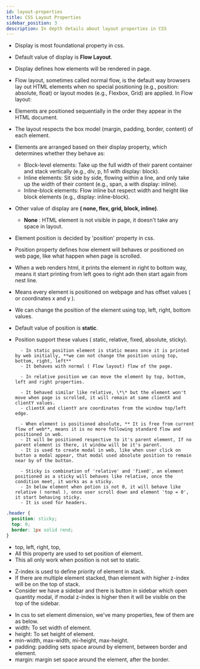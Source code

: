 ```yaml
---
id: layout-properties
title: CSS Layout Properties
sidebar_position: 3
description: In depth details about layout properties in CSS
---
```



<FontStyle text="1. Display:" heading="h2" color="hsl(255deg 85% 30%)" />

- Display is most foundational property in css.
- Default value of display is **Flow Layout**.
- Display defines how elements will be rendered in page.
- Flow layout, sometimes called normal flow, is the default way browsers lay out HTML elements when no special positioning (e.g., position: absolute, float) or layout modes (e.g., Flexbox, Grid) are applied. In Flow layout:
- Elements are positioned sequentially in the order they appear in the HTML document.
- The layout respects the box model (margin, padding, border, content) of each element.
- Elements are arranged based on their display property, which determines whether they behave as:

  - Block-level elements: Take up the full width of their parent container and stack vertically (e.g., div, p, h1 with display: block).
  - Inline elements: Sit side by side, flowing within a line, and only take up the width of their content (e.g., span, a with display: inline).
  - Inline-block elements: Flow inline but respect width and height like block elements (e.g., display: inline-block).

- Other value of display are **( none, flex, grid, block, inline)**.
  - **None** : HTML element is not visible in page, it doesn't take any space in layout.

<FontStyle text="2. Position:" heading="h2" color="hsl(255deg 85% 30%)" />

- Element position is decided by 'position' property in css.
- Position property defines how element will behaves or positioned on web page, like what happen when page is scrolled.
- When a web renders html, it prints the element in right to bottom way, means it start printing from left goes to right adn then start again from nest line.
- Means every element is positioned on webpage and has offset values ( or coordinates x and y ).
- We can change the position of the element using top, left, right, bottom values.
- Default value of position is **static**.
- Position support these values ( static, relative, fixed, absolute, sticky).

  <FontStyle text="1. Static" heading="h4" color="orange" />

        - In static position element is static means once it is printed by web initially, **we can not change the position using top, bottom, right, left**
        - It behaves with normal ( Flow layout) flow of the page.

  <FontStyle text="2. Relative" heading="h4" color="orange" />

        - In relative position we can move the element by top, bottom, left and right properties.

  <FontStyle text="3. Fixed" heading="h4" color="orange" />

        - It behaved similar like relative, \*\* but the element won't move when page is scrolled, it will remain at same clientX and clientY values.
        - clientX and clientY are coordinates from the window top/left edge.

  <FontStyle text="3. Absolute" heading="h4" color="orange" />

        - When element is positioned absolute, ** It is free from current flow of web**, means it is no more following standard flow and positioned in web.
        - It will be positioned respective to it's parent element, If no parent element is there, it window will be it's parent.
        - It is used to create modal in web, like when user click on button a modal appear, that modal used absolute position to remain near by of the button.

  <FontStyle text="3. Sticky" heading="h4" color="orange" />

        - Sticky is combination of 'relative' and 'fixed', an element positioned as a sticky will behaves like relative, once the condition meet, it works as a sticky.
        - In below element when potion is not 0, it will behave like relative ( normal ), once user scroll down and element 'top = 0', it start behaving sticky.
        - It is used for headers.

```css
.header {
  position: sticky;
  top: 0;
  border: 1px solid rend;
}
```

<FontStyle text="3. Offset Related:" heading="h2" color="hsl(255deg 85% 30%)" />

- top, left, right, top,
- All this property are used to set position of element.
- This all only work when position is not set to static.

<FontStyle text="4. Z-index:" heading="h2" color="hsl(255deg 85% 30%)" />

- Z-index is used to define priority of element in stack.
- If there are multiple element stacked, than element with higher z-index will be on the top of stack.
- Consider we have a sidebar and there is button in sidebar which open quantity modal, if modal z-index is higher then it will be visible on the top of the sidebar.

<FontStyle
  text="5. Element Dimension:"
  heading="h2"
  color="hsl(255deg 85% 30%)"
/>

- In css to set element dimension, we've many properties, few of them are as below.
- width: To set width of element.
- height: To set height of element.
- min-width, max-width, mi-height, max-height.
- padding: padding sets space around by element, between border and element.
- margin: margin set space around the element, after the border.

<FontStyle text="6. Box-Sizing:" heading="h2" color="hsl(255deg 85% 30%)" />
